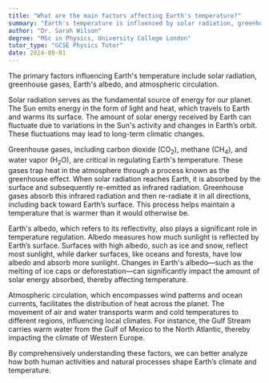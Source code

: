 ```yaml
---
title: "What are the main factors affecting Earth's temperature?"
summary: "Earth's temperature is influenced by solar radiation, greenhouse gases, albedo, and atmospheric circulation, which collectively determine the planet's climate and heat retention."
author: "Dr. Sarah Wilson"
degree: "MSc in Physics, University College London"
tutor_type: "GCSE Physics Tutor"
date: 2024-09-01
---
```


The primary factors influencing Earth's temperature include solar radiation, greenhouse gases, Earth's albedo, and atmospheric circulation.

Solar radiation serves as the fundamental source of energy for our planet. The Sun emits energy in the form of light and heat, which travels to Earth and warms its surface. The amount of solar energy received by Earth can fluctuate due to variations in the Sun's activity and changes in Earth’s orbit. These fluctuations may lead to long-term climatic changes.

Greenhouse gases, including carbon dioxide ($\text{CO}_2$), methane ($\text{CH}_4$), and water vapor ($\text{H}_2\text{O}$), are critical in regulating Earth's temperature. These gases trap heat in the atmosphere through a process known as the greenhouse effect. When solar radiation reaches Earth, it is absorbed by the surface and subsequently re-emitted as infrared radiation. Greenhouse gases absorb this infrared radiation and then re-radiate it in all directions, including back toward Earth’s surface. This process helps maintain a temperature that is warmer than it would otherwise be.

Earth's albedo, which refers to its reflectivity, also plays a significant role in temperature regulation. Albedo measures how much sunlight is reflected by Earth’s surface. Surfaces with high albedo, such as ice and snow, reflect most sunlight, while darker surfaces, like oceans and forests, have low albedo and absorb more sunlight. Changes in Earth's albedo—such as the melting of ice caps or deforestation—can significantly impact the amount of solar energy absorbed, thereby affecting temperature.

Atmospheric circulation, which encompasses wind patterns and ocean currents, facilitates the distribution of heat across the planet. The movement of air and water transports warm and cold temperatures to different regions, influencing local climates. For instance, the Gulf Stream carries warm water from the Gulf of Mexico to the North Atlantic, thereby impacting the climate of Western Europe.

By comprehensively understanding these factors, we can better analyze how both human activities and natural processes shape Earth’s climate and temperature.
    